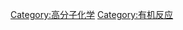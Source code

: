 {{catmore}}
{{Commons cat|Polymerization}}

[[Category:高分子化学|Category:高分子化学]]
[[Category:有机反应|Category:有机反应]]